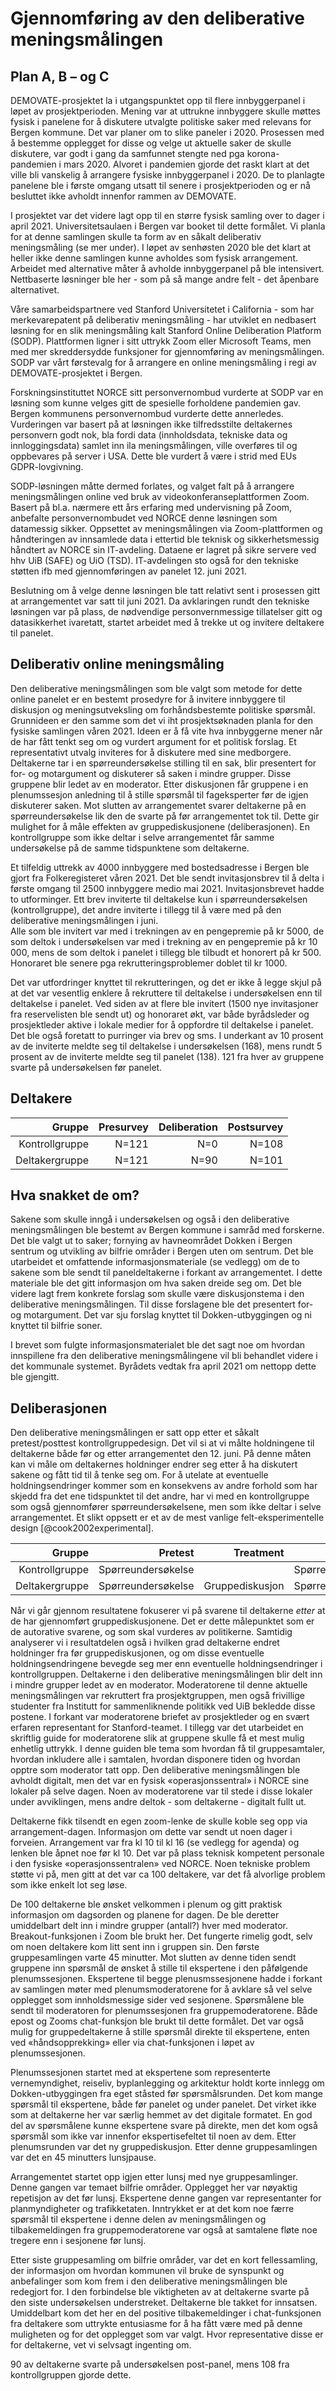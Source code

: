 # Gjennomføring av den deliberative meningsmålingen {#implementation}

## Plan A, B – og C

DEMOVATE-prosjektet la i utgangspunktet opp til flere innbyggerpanel i løpet av prosjektperioden. 
Mening var at uttrukne innbyggere skulle møttes fysisk i panelene for å diskutere utvalgte politiske saker med relevans for Bergen kommune. 
Det var planer om to slike paneler i 2020. 
Prosessen med å bestemme opplegget for disse og velge ut aktuelle saker de skulle diskutere, var godt i gang da samfunnet stengte ned pga korona-pandemien i mars 2020.
Alvoret i pandemien gjorde det raskt klart at det ville bli vanskelig å arrangere fysiske innbyggerpanel i 2020. 
De to planlagte panelene ble i første omgang utsatt til senere i prosjektperioden og er nå besluttet ikke avholdt innenfor rammen av DEMOVATE.

I prosjektet var det videre lagt opp til en større fysisk samling over to dager i april 2021. 
Universitetsaulaen i Bergen var booket til dette formålet. Vi planla for at denne samlingen skulle ta form av en såkalt deliberativ meningsmåling (se mer under). 
I løpet av senhøsten 2020 ble det klart at heller ikke denne samlingen kunne avholdes som fysisk arrangement. 
Arbeidet med alternative måter å avholde innbyggerpanel på ble intensivert. Nettbaserte løsninger ble her - som på så mange andre felt - det åpenbare alternativet. 

Våre samarbeidspartnere ved Stanford Universitetet i California - som har merkevarepatent på deliberativ meningsmåling - har utviklet en nedbasert løsning for en slik meningsmåling kalt Stanford Online Deliberation Platform (SODP). 
Plattformen ligner i sitt uttrykk Zoom eller Microsoft Teams, men med mer skreddersydde funksjoner for gjennomføring av meningsmålingen.
SODP var vårt førstevalg for å arrangere en online meningsmåling i regi av DEMOVATE-prosjektet i Bergen. 

Forskningsinstituttet NORCE sitt personvernombud vurderte at SODP var en løsning som kunne velges gitt de spesielle forholdene pandemien gav. 
Bergen kommunens personvernombud vurderte dette annerledes.
Vurderingen var basert på at løsningen ikke tilfredsstilte deltakernes personvern godt nok, bla fordi data (innholdsdata, tekniske data og innloggingsdata) samlet inn ila meningsmålingen, ville overføres til og oppbevares på server i USA.
Dette ble vurdert å være i strid med EUs GDPR-lovgivning. 

SODP-løsningen måtte dermed forlates, og valget falt på å arrangere meningsmålingen online ved bruk av videokonferanseplattformen Zoom.
Basert på bl.a. nærmere ett års erfaring med undervisning på Zoom, anbefalte personvernombudet ved NORCE denne løsningen som datamessig sikker. 
Oppsettet av meningsmålingen via Zoom-plattformen og håndteringen av innsamlede data i ettertid ble teknisk og sikkerhetsmessig håndtert av NORCE sin IT-avdeling. 
Dataene er lagret på sikre servere ved hhv UiB (SAFE) og UiO (TSD). 
IT-avdelingen sto også for den tekniske støtten ifb med gjennomføringen av panelet 12. juni 2021.

Beslutning om å velge denne løsningen ble tatt relativt sent i prosessen gitt at arrangementet var satt til juni 2021. 
Da avklaringen rundt den tekniske løsningen var på plass, de nødvendige personvernmessige tillatelser gitt og datasikkerhet ivaretatt, startet arbeidet med å trekke ut og invitere deltakere til panelet. 

## Deliberativ online meningsmåling

Den deliberative meningsmålingen som ble valgt som metode for dette online panelet er en bestemt prosedyre for å invitere innbyggere til diskusjon og meningsutveksling om forhåndsbestemte politiske spørsmål. 
Grunnideen er den samme som det vi iht prosjektsøknaden planla for den fysiske samlingen våren 2021. 
Ideen er å få vite hva innbyggerne mener når de har fått tenkt seg om og vurdert argument for et politisk forslag. 
Et representativt utvalg inviteres for å diskutere med sine medborgere.
Deltakerne tar i en spørreundersøkelse stilling til en sak, blir presentert for for- og motargument og diskuterer så saken i mindre grupper. 
Disse gruppene blir ledet av en moderator. 
Etter diskusjonen får gruppene i en plenumssesjon anledning til å stille spørsmål til fageksperter før de igjen diskuterer saken.
Mot slutten av arrangementet svarer deltakerne på en spørreundersøkelse lik den de svarte på før arrangementet tok til.
Dette gir mulighet for å måle effekten av gruppediskusjonene (deliberasjonen).
En kontrollgruppe som ikke deltar i selve arrangementet får samme undersøkelse på de samme tidspunktene som deltakerne. 

Et tilfeldig uttrekk av 4000 innbyggere med bostedsadresse i Bergen ble gjort fra Folkeregisteret våren 2021.
Det ble sendt invitasjonsbrev til å delta i første omgang til 2500 innbyggere medio mai 2021. 
Invitasjonsbrevet hadde to utforminger. 
Ett brev inviterte til deltakelse kun i spørreundersøkelsen (kontrollgruppe), det andre inviterte i tillegg til å være med på den deliberative meningsmålingen i juni.  
Alle som ble invitert var med i trekningen av en pengepremie på kr 5000, de som deltok i undersøkelsen var med i trekning av en pengepremie på kr 10 000, mens de som deltok i panelet i tillegg ble tilbudt et honorert på  kr 500. 
Honoraret ble senere pga rekrutteringsproblemer doblet til kr 1000. 

Det var utfordringer knyttet til rekrutteringen, og det er ikke å legge skjul på at det var vesentlig enklere å rekruttere til deltakelse i undersøkelsen enn til deltakelse i panelet. 
Ved siden av at flere ble invitert (1500 nye invitasjoner fra reservelisten ble sendt ut) og honoraret økt, var både byrådsleder og prosjektleder aktive i lokale medier for å oppfordre til deltakelse i panelet. 
Det ble også foretatt to purringer via brev og sms. I underkant av 10 prosent av de inviterte meldte seg til deltakelse i undersøkelsen (168), mens rundt 5 prosent av de inviterte meldte seg til panelet (138).
121 fra hver av gruppene svarte på undersøkelsen før panelet.

## Deltakere

| Gruppe       | Presurvey | Deliberation | Postsurvey  |
|------------:|-------:|-------------:|------------:|
| Kontrollgruppe     |  N=121     | N=0          | N=108       | 
| Deltakergruppe   |  N=121     | N=90         | N=101       |

## Hva snakket de om?

Sakene som skulle inngå i undersøkelsen og også i den deliberative meningsmålingen ble bestemt av Bergen kommune i samråd med forskerne.
Det ble valgt ut to saker; fornying av havneområdet Dokken i Bergen sentrum og utvikling av bilfrie områder i Bergen uten om sentrum.
Det ble utarbeidet et omfattende informasjonsmateriale (se vedlegg) om de to sakene som ble sendt til paneldeltakerne i forkant av arrangementet. 
I dette materiale ble det gitt informasjon om hva saken dreide seg om. 
Det ble videre lagt frem konkrete forslag som skulle være diskusjonstema i den deliberative meningsmålingen. 
Til disse forslagene ble det presentert for- og motargument. 
Det var sju forslag knyttet til Dokken-utbyggingen og ni knyttet til bilfrie soner. 

I brevet som fulgte informasjonsmaterialet ble det sagt noe om hvordan innspillene fra den deliberative meningsmålingene vil bli behandlet videre i det kommunale systemet. 
Byrådets vedtak fra april 2021 om nettopp dette ble gjengitt.

## Deliberasjonen

Den deliberative meningsmålingen er satt opp etter et såkalt pretest/posttest kontrollgruppedesign.
Det vil si at vi målte holdningene til deltakerne både før og etter arrangementet den 12. juni.
På denne måten kan vi måle om deltakernes holdninger endrer seg etter å ha diskutert sakene og fått tid til å tenke seg om.
For å utelate at eventuelle holdningsendringer kommer som en konsekvens av andre forhold som har skjedd fra det ene tidspunktet til det andre, har vi med en kontrollgruppe som også gjennomfører spørreundersøkelsene, men som ikke deltar i selve arrangementet.
Et slikt oppsett er et av de mest vanlige felt-eksperimentelle design [@cook2002experimental].

|         Gruppe            | Pretest | Treatment    | Post-test                           | 
|--------------------:|--------:|-------------:|-----------:|
| Kontrollgruppe       |  Spørreundersøkelse |              | Spørreundersøkelse     | 
| Deltakergruppe     |  Spørreundersøkelse | Gruppediskusjon | Spørreundersøkelse     |

Når vi går gjennom resultatene fokuserer vi på svarene til deltakerne *etter* at de har gjennomført gruppediskusjonene. 
Det er dette målepunktet som er de autorative svarene, og som skal vurderes av politikerne.
Samtidig analyserer vi i resultatdelen også i hvilken grad deltakerne endret holdninger fra før gruppediskusjonen, og om disse eventuelle holdningsendringene bevegde seg mer enn eventuelle holdningsendringer i kontrollgruppen.
Deltakerne i den deliberative meningsmålingen blir delt inn i mindre grupper ledet av en moderator.
Moderatorene til denne aktuelle meningsmålingen var rekruttert fra prosjektgruppen, men også frivillige studenter fra Institutt for sammenliknende politikk ved UiB bekledde disse postene. 
I forkant var moderatorene briefet av prosjektleder og en svært erfaren representant for Stanford-teamet.
I tillegg var det utarbeidet en skriftlig guide for moderatorene slik at gruppene skulle få et mest mulig enhetlig uttrykk. 
I denne guiden ble tema som hvordan få til gruppesamtaler, hvordan inkludere alle i samtalen, hvordan disponere tiden og hvordan opptre som moderator tatt opp. 
Den deliberative meningsmålingen ble avholdt digitalt, men det var en fysisk «operasjonssentral» i NORCE sine lokaler på selve dagen.
Noen av moderatorene var til stede i disse lokaler under avviklingen, mens andre deltok - som deltakerne - digitalt fullt ut.

Deltakerne fikk tilsendt en egen zoom-lenke de skulle koble seg opp via arrangement-dagen. 
Informasjon om dette var sendt ut noen dager i forveien. Arrangement var fra kl 10 til kl 16 (se vedlegg for agenda) og lenken ble åpnet noe før kl 10. 
Det var på plass teknisk kompetent personale i den fysiske «operasjonssentralen» ved NORCE. 
Noen tekniske problem støtte vi på, men gitt at det var ca 100 deltakere, var det få alvorlige problem som ikke enkelt lot seg løse.

De 100 deltakerne ble ønsket velkommen i plenum og gitt praktisk informasjon om dagsorden og planene for dagen. 
De ble deretter umiddelbart delt inn i mindre grupper (antall?) hver med moderator. 
Breakout-funksjonen i Zoom ble brukt her.
Det fungerte rimelig godt, selv om noen deltakere kom litt sent inn i gruppen sin.
Den første gruppesamlingen varte 45 minutter. 
Mot slutten av denne tiden sendt gruppene inn spørsmål de ønsket å stille til ekspertene i den påfølgende plenumssesjonen. 
Ekspertene til begge plenusmssesjonene hadde i forkant av samlingen møter med plenumsmoderatorene for å avklare så vel selve opplegget som innholdsmessige sider ved sesjonene. 
Spørsmålene ble sendt til moderatoren for plenumssesjonen fra gruppemoderatorene.
Både epost og Zooms chat-funksjon ble brukt til dette formålet. 
Det var også mulig for gruppedeltakerne å stille spørsmål direkte til ekspertene, enten ved «håndsopprekking» eller via chat-funksjonen i løpet av plenumssesjonen. 

Plenumssesjonen startet med at ekspertene som representerte vernemyndighet, reiseliv, byplanlegging og arkitektur holdt korte innlegg om Dokken-utbyggingen fra eget ståsted før spørsmålsrunden. 
Det kom mange spørsmål til ekspertene, både før panelet og under panelet. 
Det virket ikke som at deltakerne her var særlig hemmet av det digitale formatet. 
En god del av spørsmålene kunne ekspertene svare på direkte, men det kom også spørsmål som ikke var innenfor ekspertisefeltet til noen av dem. Etter plenumsrunden var det ny gruppediskusjon. 
Etter denne gruppesamlingen var det en 45 minutters lunsjpause. 

Arrangementet startet opp igjen etter lunsj med nye gruppesamlinger.
Denne gangen var temaet bilfrie områder. 
Opplegget her var nøyaktig repetisjon av det før lunsj. 
Ekspertene denne gangen var representanter for planmyndigheter og trafikketaten. 
Inntrykket er at det kom noe færre spørsmål til ekspertene i denne delen av meningsmålingen og tilbakemeldingen fra gruppemoderatorene var også at samtalene fløte noe tregere enn i sesjonene før lunsj. 

Etter siste gruppesamling om bilfrie områder, var det en kort fellessamling, der informasjon om hvordan kommunen vil bruke de synspunkt og anbefalinger som kom frem i den deliberative meningsmålingen ble redegjort for. 
I den forbindelse ble viktigheten av at deltakerne svarte på den siste undersøkelsen understreket. 
Deltakerne ble takket for innsatsen. 
Umiddelbart kom det her en del positive tilbakemeldinger i chat-funksjonen fra deltakere som uttrykte entusiasme for å ha fått være med på denne muligheten og for det opplegget som var valgt. 
Hvor representative disse er for deltakerne, vet vi selvsagt ingenting om. 

90 av deltakerne svarte på undersøkelsen post-panel, mens 108 fra kontrollgruppen gjorde dette. 




